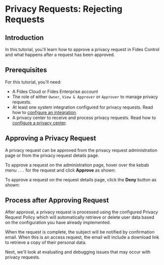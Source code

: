 
# Privacy Requests: Rejecting Requests

<TutorialKey duration="2" product="Fides" topic="Privacy Requests" interactive="true"/>

## Introduction
In this tutorial, you'll learn how to approve a privacy request in Fides Control and what happens after a request has been approved.

## Prerequisites

For this tutorial, you'll need:

* A Fides Cloud or Fides Enterprise account
* The role of either `Owner`, `View & Approver` or `Approver` to manage privacy requests.
* At least one system integration configured for privacy requests. Read how to [configure an integration](/tutorials/privacy-requests-configuration/integrations).
* A privacy center to receive and process privacy requests. Read how to [configure a privacy center](/tutorials/consent-management-configuration/privacy-experiences/privacy-center).



## Approving a Privacy Request
A privacy request can be approved from the privacy request administration page or from the privacy request details page. 

To approve a request on the administration page, hover over the kebab menu `...` for the request and click **Approve** as shown:

<Screenshot img="/assets/img/tutorials/privacy-requests-approve.gif" description="Approve Privacy Request" mw="550"/>

To approve a request on the request details page, click the **Deny** button as shown:

<Screenshot img="/assets/img/tutorials/privacy-requests-approve-details.gif" description="Approve Privacy Request" mw="500"/>

## Process after Approving Request
After approval, a privacy request is processed using the configured Privacy Request Policy which will automatically retrieve or delete user data based on the configuration you have already implemented. 

When the request is complete, the subject will be notified by confirmation email. When this is an access request, the email will include a download link to retrieve a copy of their personal data.

Next, we'll look at evaluating and debugging issues that may occur with privacy requests.